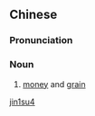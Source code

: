 ==Chinese==
{{zh-forms}}

===Pronunciation===
{{zh-pron
|m=jīnsù
|cat=n
}}

===Noun===
{{zh-noun}}

# {{lb|zh|literary}} [[money]] and [[grain]]

[[Category:Mandarin literary terms|jin1su4]]